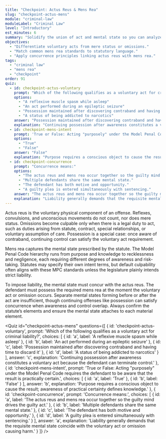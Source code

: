 ```yaml
---
title: "Checkpoint: Actus Reus & Mens Rea"
slug: "checkpoint-actus-mens"
module: "criminal-law"
moduleLabel: "Criminal Law"
level: "Introductory"
est_minutes: 6
summary: "Solidify the union of act and mental state so you can analyze offenses with confidence."
objectives:
  - "Differentiate voluntary acts from mere status or omissions."
  - "Match common mens rea standards to statutory language."
  - "Apply concurrence principles linking actus reus with mens rea."
tags:
  - "criminal law"
  - "mens rea"
  - "checkpoint"
order: 91
quiz:
  - id: checkpoint-actus-voluntary
    prompt: "Which of the following qualifies as a voluntary act for criminal liability?"
    options:
      - "A reflexive muscle spasm while asleep"
      - "An act performed during an epileptic seizure"
      - "Possession maintained after discovering contraband and having time to discard it"
      - "A status of being addicted to narcotics"
    answer: "Possession maintained after discovering contraband and having time to discard it"
    explanation: "Continuing possession after awareness constitutes a voluntary act because the defendant can terminate control."
  - id: checkpoint-mens-intent
    prompt: 'True or False: Acting "purposely" under the Model Penal Code requires the defendant to be aware that the result is practically certain.'
    options:
      - "True"
      - "False"
    answer: "False"
    explanation: "Purpose requires a conscious object to cause the result; awareness of practical certainty defines knowledge."
  - id: checkpoint-concurrence
    prompt: "Concurrence means:"
    options:
      - "The actus reus and mens rea occur together so the guilty mind drives the guilty act."
      - "Multiple defendants share the same mental state."
      - "The defendant has both motive and opportunity."
      - "A guilty plea is entered simultaneously with sentencing."
    answer: "The actus reus and mens rea occur together so the guilty mind drives the guilty act."
    explanation: "Liability generally demands that the requisite mental state coincide with the voluntary act or omission causing harm."
---
```


Actus reus is the voluntary physical component of an offense. Reflexes, convulsions, and unconscious movements do not count, nor does mere status. Omissions become culpable only when there is a legal duty to act, such as duties arising from statute, contract, special relationships, or voluntary assumption of care. Possession is a special case: once aware of contraband, continuing control can satisfy the voluntary act requirement.

Mens rea captures the mental state prescribed by the statute. The Model Penal Code hierarchy runs from purpose and knowledge to recklessness and negligence, each requiring different degrees of awareness and risk-taking. Statutes may specify their own intent terms, but default culpability often aligns with these MPC standards unless the legislature plainly intends strict liability.

To impose liability, the mental state must concur with the actus reus. The defendant must possess the required mens rea at the moment the voluntary act or omission occurs. Separate mental states forming before or after the act are insufficient, though continuing offenses like possession can satisfy concurrence when awareness and control overlap. Always confirm the statute’s elements and ensure the mental state attaches to each material element.

<Quiz id="checkpoint-actus-mens" questions={[
  {
    id: 'checkpoint-actus-voluntary',
    prompt: 'Which of the following qualifies as a voluntary act for criminal liability?',
    choices: [
      { id: 'a', label: 'A reflexive muscle spasm while asleep' },
      { id: 'b', label: 'An act performed during an epileptic seizure' },
      { id: 'c', label: 'Possession maintained after discovering contraband and having time to discard it' },
      { id: 'd', label: 'A status of being addicted to narcotics' }
    ],
    answer: 'c',
    explanation:
      'Continuing possession after awareness constitutes a voluntary act because the defendant can terminate control.'
  },
  {
    id: 'checkpoint-mens-intent',
    prompt: 'True or False: Acting "purposely" under the Model Penal Code requires the defendant to be aware that the result is practically certain.',
    choices: [
      { id: 'a', label: 'True' },
      { id: 'b', label: 'False' }
    ],
    answer: 'b',
    explanation:
      'Purpose requires a conscious object to cause the result; awareness of practical certainty defines knowledge.'
  },
  {
    id: 'checkpoint-concurrence',
    prompt: 'Concurrence means:',
    choices: [
      { id: 'a', label: 'The actus reus and mens rea occur together so the guilty mind drives the guilty act.' },
      { id: 'b', label: 'Multiple defendants share the same mental state.' },
      { id: 'c', label: 'The defendant has both motive and opportunity.' },
      { id: 'd', label: 'A guilty plea is entered simultaneously with sentencing.' }
    ],
    answer: 'a',
    explanation:
      'Liability generally demands that the requisite mental state coincide with the voluntary act or omission causing harm.'
  }
]} />

